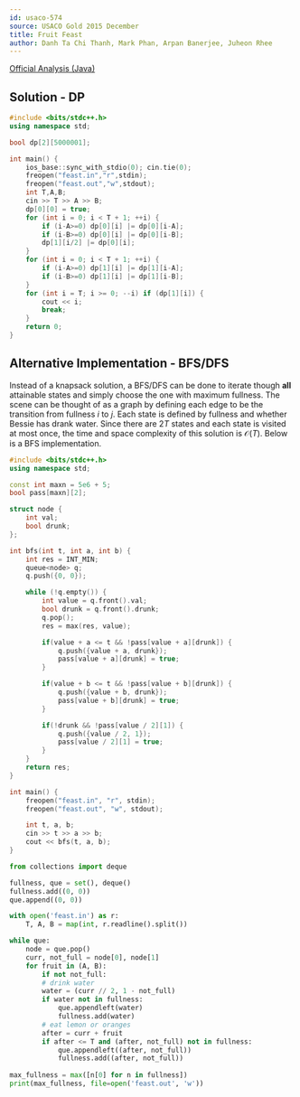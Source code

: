 ```yaml
---
id: usaco-574
source: USACO Gold 2015 December
title: Fruit Feast
author: Danh Ta Chi Thanh, Mark Phan, Arpan Banerjee, Juheon Rhee
---
```


[Official Analysis (Java)](http://www.usaco.org/current/data/sol_feast_gold_dec15.html)

## Solution - DP

<LanguageSection>

<CPPSection>

```cpp
#include <bits/stdc++.h>
using namespace std;

bool dp[2][5000001];

int main() {
	ios_base::sync_with_stdio(0); cin.tie(0);
	freopen("feast.in","r",stdin);
	freopen("feast.out","w",stdout);
	int T,A,B;
	cin >> T >> A >> B;
	dp[0][0] = true;
	for (int i = 0; i < T + 1; ++i) {
		if (i-A>=0) dp[0][i] |= dp[0][i-A];
		if (i-B>=0) dp[0][i] |= dp[0][i-B];
		dp[1][i/2] |= dp[0][i];
	}
	for (int i = 0; i < T + 1; ++i) {
		if (i-A>=0) dp[1][i] |= dp[1][i-A];
		if (i-B>=0) dp[1][i] |= dp[1][i-B];
	}
	for (int i = T; i >= 0; --i) if (dp[1][i]) {
		cout << i;
		break;
	}
	return 0;
}
```

</CPPSection>

</LanguageSection>

## Alternative Implementation - BFS/DFS

Instead of a knapsack solution, a BFS/DFS can be done to iterate though **all** attainable states and simply choose the one with maximum fullness. The scene can be thought of as a graph by defining each edge to be the transition from fullness $i$ to $j$. Each state is defined by fullness and whether Bessie has drank water. Since there are $2T$ states and each state is visited at most once, the time and space complexity of this solution is $\mathcal{O}(T)$. Below is a BFS implementation.

<LanguageSection>
<CPPSection>

```cpp
#include <bits/stdc++.h>
using namespace std;

const int maxn = 5e6 + 5;
bool pass[maxn][2];

struct node {
	int val;
	bool drunk;
};

int bfs(int t, int a, int b) {
	int res = INT_MIN;
	queue<node> q;
	q.push({0, 0});

	while (!q.empty()) {
		int value = q.front().val;
		bool drunk = q.front().drunk;
		q.pop();
		res = max(res, value);

		if(value + a <= t && !pass[value + a][drunk]) {
			q.push({value + a, drunk});
			pass[value + a][drunk] = true;
		}

		if(value + b <= t && !pass[value + b][drunk]) {
			q.push({value + b, drunk});
			pass[value + b][drunk] = true;
		}

		if(!drunk && !pass[value / 2][1]) {
			q.push({value / 2, 1});
			pass[value / 2][1] = true;
		}
	}
	return res;
}

int main() {
	freopen("feast.in", "r", stdin);
	freopen("feast.out", "w", stdout);

	int t, a, b;
	cin >> t >> a >> b;
	cout << bfs(t, a, b);
}
```

</CPPSection>
<PySection>

```py
from collections import deque

fullness, que = set(), deque()
fullness.add((0, 0))
que.append((0, 0))

with open('feast.in') as r:
	T, A, B = map(int, r.readline().split())

while que:
	node = que.pop()
	curr, not_full = node[0], node[1]
	for fruit in (A, B):
		if not not_full:
		# drink water
		water = (curr // 2, 1 - not_full)
		if water not in fullness:
			que.appendleft(water)
			fullness.add(water)
		# eat lemon or oranges
		after = curr + fruit
		if after <= T and (after, not_full) not in fullness:
			que.appendleft((after, not_full))
			fullness.add((after, not_full))
            
max_fullness = max([n[0] for n in fullness])
print(max_fullness, file=open('feast.out', 'w'))
```

</PySection>
</LanguageSection>
